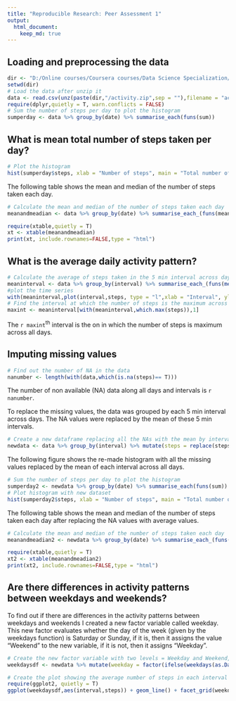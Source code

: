 ```yaml
---
title: "Reproducible Research: Peer Assessment 1"
output: 
  html_document:
    keep_md: true
---
```



## Loading and preprocessing the data
```r
dir <- "D:/Online courses/Coursera courses/Data Science Specialization/05- Reproducible research/Assignment_1/RepData_PeerAssessment1"
setwd(dir)
# Load the data after unzip it
data <- read.csv(unz(paste(dir,"/activity.zip",sep = ""),filename = "activity.csv"))
require(dplyr,quietly = T, warn.conflicts = FALSE)
# Sum the number of steps per day to plot the histogram
sumperday <- data %>% group_by(date) %>% summarise_each(funs(sum))

```


## What is mean total number of steps taken per day?
```r
# Plot the histogram
hist(sumperday$steps, xlab = "Number of steps", main = "Total number of steps taken each day")
```

The following table shows the mean and median of the number of steps taken each day.

```r
# Calculate the mean and median of the number of steps taken each day
meanandmeadian <- data %>% group_by(date) %>% summarise_each_(funs(mean,median),"steps")

require(xtable,quietly = T)
xt <- xtable(meanandmeadian)
print(xt, include.rownames=FALSE,type = "html")
```


## What is the average daily activity pattern?
```r
# Calculate the average of steps taken in the 5 min interval across days
meaninterval <- data %>% group_by(interval) %>% summarise_each_(funs(mean(., na.rm = T)),"steps")
#plot the time series
with(meaninterval,plot(interval,steps, type = "l",xlab = "Interval", ylab= "Number of steps", main = "Average number of steps taken in each 5 min interval across all days"))
# Find the interval at which the number of steps is the maximum across all days
maxint <- meaninterval[with(meaninterval,which.max(steps)),1]
```

The `r maxint`<sup>th</sup> interval is the on in which the number of steps is maximum across all days.


## Imputing missing values

```r
# Find out the number of NA in the data
nanumber <- length(with(data,which(is.na(steps)== T)))
```

The number of non available (NA) data along all days and intervals is `r nanumber`.

To replace the missing values, the data was grouped by each 5 min interval across days. The NA values were replaced by the mean of these 5 min intervals.

```r
# Create a new dataframe replacing all the NAs with the mean by interval
newdata <- data %>% group_by(interval) %>% mutate(steps = replace(steps,is.na(steps),mean(steps,na.rm = T)))
```

The following figure shows the re-made histogram with all the missing values replaced by the mean of each interval across all days.


```r
# Sum the number of steps per day to plot the histogram
sumperday2 <- newdata %>% group_by(date) %>% summarise_each(funs(sum))
# Plot histogram with new dataset
hist(sumperday2$steps, xlab = "Number of steps", main = "Total number of steps taken each day")
```

The following table shows the mean and median of the number of steps taken each day after replacing the NA values with average values.


```r
# Calculate the mean and median of the number of steps taken each day
meanandmeadian2 <- newdata %>% group_by(date) %>% summarise_each_(funs(mean,median),"steps")

require(xtable,quietly = T)
xt2 <- xtable(meanandmeadian2)
print(xt2, include.rownames=FALSE,type = "html")
```

## Are there differences in activity patterns between weekdays and weekends?
To find out if there are differences in the activity patterns between weekdays and weekends I created a new factor variable called weekday. This new factor evaluates whether the day of the week (given by the weekdays function) is Saturday or Sunday, if it is, then it assigns the value "Weekend" to the new variable, if it is not, then it assigns "Weekday". 

```r
# Create the new factor variable with two levels = Weekday and Weekend, the calculate the average number of steps in each interval across weedays and weekend
weekdaysdf <- newdata %>% mutate(weekday = factor(ifelse(weekdays(as.Date(date)) == "Saturday" | weekdays(as.Date(date)) =="Sunday","Weekend","Weekday"))) %>% group_by(weekday,interval) %>% summarise_each_(funs(mean),"steps")

# Create the plot showing the average number of steps in each interval for the weekends and weekdays
require(ggplot2, quietly = T)
ggplot(weekdaysdf,aes(interval,steps)) + geom_line() + facet_grid(weekday~.) + ggtitle("Average number of steps taken in each 5 min interval across \n weekdays and weekends")

```

